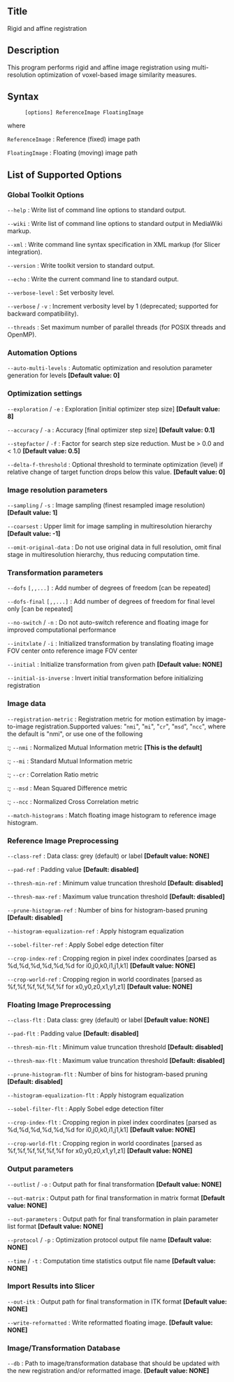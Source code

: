 == Title ==

Rigid and affine registration

== Description ==

This program performs rigid and affine image registration using multi-resolution optimization of voxel-based image similarity measures.

== Syntax ==

: <tt>[options] ReferenceImage FloatingImage </tt>

where

; <tt>ReferenceImage</tt> : Reference (fixed) image path

; <tt>FloatingImage</tt> : Floating (moving) image path

== List of Supported Options ==

=== Global Toolkit Options ===

; <tt>--help</tt> : Write list of command line options to standard output.

; <tt>--wiki</tt> : Write list of command line options to standard output in MediaWiki markup.

; <tt>--xml</tt> : Write command line syntax specification in XML markup (for Slicer integration).

; <tt>--version</tt> : Write toolkit version to standard output.

; <tt>--echo</tt> : Write the current command line to standard output.

; <tt>--verbose-level</tt> <tt><integer></tt> : Set verbosity level.

; <tt>--verbose</tt> / <tt>-v</tt> : Increment verbosity level by 1 (deprecated; supported for backward compatibility).

; <tt>--threads</tt> <tt><integer></tt> : Set maximum number of parallel threads (for POSIX threads and OpenMP).

=== Automation Options ===

; <tt>--auto-multi-levels</tt> <tt><integer></tt> : Automatic optimization and resolution parameter generation for <n> levels '''[Default value: 0]'''

=== Optimization settings ===

; <tt>--exploration</tt> <tt><double></tt> / <tt>-e</tt> <tt><double></tt> : Exploration [initial optimizer step size] '''[Default value: 8]'''

; <tt>--accuracy</tt> <tt><double></tt> / <tt>-a</tt> <tt><double></tt> : Accuracy [final optimizer step size] '''[Default value: 0.1]'''

; <tt>--stepfactor</tt> <tt><double></tt> / <tt>-f</tt> <tt><double></tt> : Factor for search step size reduction. Must be > 0.0 and < 1.0 '''[Default value: 0.5]'''

; <tt>--delta-f-threshold</tt> <tt><double></tt> : Optional threshold to terminate optimization (level) if relative change of target function drops below this value. '''[Default value: 0]'''

=== Image resolution parameters ===

; <tt>--sampling</tt> <tt><double></tt> / <tt>-s</tt> <tt><double></tt> : Image sampling (finest resampled image resolution) '''[Default value: 1]'''

; <tt>--coarsest</tt> <tt><double></tt> : Upper limit for image sampling in multiresolution hierarchy '''[Default value: -1]'''

; <tt>--omit-original-data</tt> : Do not use original data in full resolution, omit final stage in multiresolution hierarchy, thus reducing computation time.

=== Transformation parameters ===

; <tt>--dofs</tt> <tt><integer>[,<integer>,...]</tt> : Add number of degrees of freedom [can be repeated]

; <tt>--dofs-final</tt> <tt><integer>[,<integer>,...]</tt> : Add number of degrees of freedom for final level only [can be repeated]

; <tt>--no-switch</tt> / <tt>-n</tt> : Do not auto-switch reference and floating image for improved computational performance

; <tt>--initxlate</tt> / <tt>-i</tt> : Initialized transformation by translating floating image FOV center onto reference image FOV center

; <tt>--initial</tt> <tt><transformation-path></tt> : Initialize transformation from given path '''[Default value: NONE]'''

; <tt>--initial-is-inverse</tt> : Invert initial transformation before initializing registration

=== Image data ===

; <tt>--registration-metric</tt> : Registration metric for motion estimation by image-to-image registration.Supported values: "<tt>nmi</tt>", "<tt>mi</tt>", "<tt>cr</tt>", "<tt>msd</tt>", "<tt>ncc</tt>", where the default is "nmi", or use one of the following
:; <tt>--nmi</tt> : Normalized Mutual Information metric '''[This is the default]'''
:; <tt>--mi</tt> : Standard Mutual Information metric
:; <tt>--cr</tt> : Correlation Ratio metric
:; <tt>--msd</tt> : Mean Squared Difference metric
:; <tt>--ncc</tt> : Normalized Cross Correlation metric

; <tt>--match-histograms</tt> : Match floating image histogram to reference image histogram.

=== Reference Image Preprocessing ===

; <tt>--class-ref</tt> <tt><string></tt> : Data class: grey (default) or label '''[Default value: NONE]'''

; <tt>--pad-ref</tt> <tt><double></tt> : Padding value '''[Default: disabled]'''

; <tt>--thresh-min-ref</tt> <tt><double></tt> : Minimum value truncation threshold '''[Default: disabled]'''

; <tt>--thresh-max-ref</tt> <tt><double></tt> : Maximum value truncation threshold '''[Default: disabled]'''

; <tt>--prune-histogram-ref</tt> <tt><integer></tt> : Number of bins for histogram-based pruning '''[Default: disabled]'''

; <tt>--histogram-equalization-ref</tt> : Apply histogram equalization

; <tt>--sobel-filter-ref</tt> : Apply Sobel edge detection filter

; <tt>--crop-index-ref</tt> <tt><string></tt> : Cropping region in pixel index coordinates [parsed as %d,%d,%d,%d,%d,%d for i0,j0,k0,i1,j1,k1] '''[Default value: NONE]'''

; <tt>--crop-world-ref</tt> <tt><string></tt> : Cropping region in world coordinates [parsed as %f,%f,%f,%f,%f,%f for x0,y0,z0,x1,y1,z1] '''[Default value: NONE]'''

=== Floating Image Preprocessing ===

; <tt>--class-flt</tt> <tt><string></tt> : Data class: grey (default) or label '''[Default value: NONE]'''

; <tt>--pad-flt</tt> <tt><double></tt> : Padding value '''[Default: disabled]'''

; <tt>--thresh-min-flt</tt> <tt><double></tt> : Minimum value truncation threshold '''[Default: disabled]'''

; <tt>--thresh-max-flt</tt> <tt><double></tt> : Maximum value truncation threshold '''[Default: disabled]'''

; <tt>--prune-histogram-flt</tt> <tt><integer></tt> : Number of bins for histogram-based pruning '''[Default: disabled]'''

; <tt>--histogram-equalization-flt</tt> : Apply histogram equalization

; <tt>--sobel-filter-flt</tt> : Apply Sobel edge detection filter

; <tt>--crop-index-flt</tt> <tt><string></tt> : Cropping region in pixel index coordinates [parsed as %d,%d,%d,%d,%d,%d for i0,j0,k0,i1,j1,k1] '''[Default value: NONE]'''

; <tt>--crop-world-flt</tt> <tt><string></tt> : Cropping region in world coordinates [parsed as %f,%f,%f,%f,%f,%f for x0,y0,z0,x1,y1,z1] '''[Default value: NONE]'''

=== Output parameters ===

; <tt>--outlist</tt> <tt><string></tt> / <tt>-o</tt> <tt><string></tt> : Output path for final transformation '''[Default value: NONE]'''

; <tt>--out-matrix</tt> <tt><string></tt> : Output path for final transformation in matrix format '''[Default value: NONE]'''

; <tt>--out-parameters</tt> <tt><string></tt> : Output path for final transformation in plain parameter list format '''[Default value: NONE]'''

; <tt>--protocol</tt> <tt><string></tt> / <tt>-p</tt> <tt><string></tt> : Optimization protocol output file name '''[Default value: NONE]'''

; <tt>--time</tt> <tt><string></tt> / <tt>-t</tt> <tt><string></tt> : Computation time statistics output file name '''[Default value: NONE]'''

=== Import Results into Slicer ===

; <tt>--out-itk</tt> <tt><transformation-path></tt> : Output path for final transformation in ITK format '''[Default value: NONE]'''

; <tt>--write-reformatted</tt> <tt><image-path></tt> : Write reformatted floating image. '''[Default value: NONE]'''

=== Image/Transformation Database ===

; <tt>--db</tt> <tt><string></tt> : Path to image/transformation database that should be updated with the new registration and/or reformatted image. '''[Default value: NONE]'''


